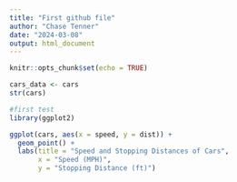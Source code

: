 ```yaml
---
title: "First github file"
author: "Chase Tenner"
date: "2024-03-08"
output: html_document
---
```


```r
knitr::opts_chunk$set(echo = TRUE)
```

```r
cars_data <- cars
str(cars)
```

```r
#first test
library(ggplot2)

ggplot(cars, aes(x = speed, y = dist)) +
  geom_point() +
  labs(title = "Speed and Stopping Distances of Cars",
       x = "Speed (MPH)",
       y = "Stopping Distance (ft)")
```

